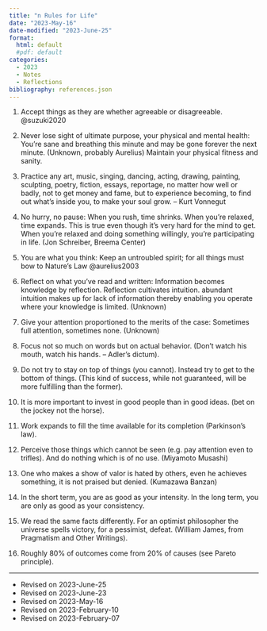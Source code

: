 ```yaml
---
title: "n Rules for Life"
date: "2023-May-16"
date-modified: "2023-June-25"
format: 
  html: default
  #pdf: default
categories:
  - 2023
  - Notes
  - Reflections
bibliography: references.json
---
```


1.  Accept things as they are whether agreeable or disagreeable. @suzuki2020

2.  Never lose sight of ultimate purpose, your physical and mental health: You're sane and breathing this minute and may be gone forever the next minute. (Unknown, probably Aurelius) Maintain your physical fitness and sanity.

3.  Practice any art, music, singing, dancing, acting, drawing, painting, sculpting, poetry, fiction, essays, reportage, no matter how well or badly, not to get money and fame, but to experience becoming, to find out what's inside you, to make your soul grow. -- Kurt Vonnegut

4.  No hurry, no pause: When you rush, time shrinks. When you're relaxed, time expands. This is true even though it's very hard for the mind to get. When you're relaxed and doing something willingly, you're participating in life. (Jon Schreiber, Breema Center)

5.  You are what you think: Keep an untroubled spirit; for all things must bow to Nature's Law @aurelius2003

6.  Reflect on what you've read and written: Information becomes knowledge by reflection. Reflection cultivates intuition. abundant intuition makes up for lack of information thereby enabling you operate where your knowledge is limited. (Unknown)

7.  Give your attention proportioned to the merits of the case: Sometimes full attention, sometimes none. (Unknown)

8.  Focus not so much on words but on actual behavior. (Don't watch his mouth, watch his hands. -- Adler's dictum).

9.  Do not try to stay on top of things (you cannot). Instead try to get to the bottom of things. (This kind of success, while not guaranteed, will be more fulfilling than the former).

10. It is more important to invest in good people than in good ideas. (bet on the jockey not the horse).

11. Work expands to fill the time available for its completion (Parkinson's law).

12. Perceive those things which cannot be seen (e.g. pay attention even to trifles). And do nothing which is of no use. (Miyamoto Musashi)

13. One who makes a show of valor is hated by others, even he achieves something, it is not praised but denied. (Kumazawa Banzan)

14. In the short term, you are as good as your intensity. In the long term, you are only as good as your consistency.

15. We read the same facts differently. For an optimist philosopher the universe spells victory, for a pessimist, defeat. (William James, from Pragmatism and Other Writings).

16. Roughly 80% of outcomes come from 20% of causes (see Pareto principle).

------------------------------------------------------------------------

::: callout-note
-   Revised on 2023-June-25
-   Revised on 2023-June-23
-   Revised on 2023-May-16
-   Revised on 2023-February-10
-   Revised on 2023-February-07
:::
